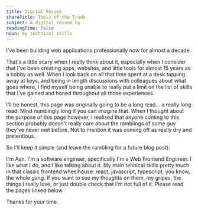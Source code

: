 ```yaml
---
title: Digital Résumé
shareTitle: Tools of the Trade
subject: A digital résumé by
readingTime: false
noun: my technical skills
---
```


I've been building web applications professionally now for almost a decade.

<!-- end -->

That's a little scary when I really think about it, especially when I consider
that I've been creating apps, websites, and little tools for almost 15 years as
a hobby as well. When I look back on all that time spent at a desk tapping away
at keys, and being in length discussions with colleagues about what goes where,
I find myself being unable to really put a limit on the list of skills that I've
gained and honed throughout all those experiences.

I'll be honest, this page was originally going to be a long read... a really long
read. Mind numbingly long if you can imagine that. When I thought about the
purpose of this page however, I realised that anyone coming to this section
probably doesn't really care about the ramblings of some guy they've never met
before. Not to mention it was coming off as really dry and pretentious.

So I'll keep it simple (and leave the rambling for a future blog post):

I'm Ash. I'm a software engineer, specifically I'm a
Web Frontend Engineer. I like what I do, and I like talking about it. My main
tehnical skills pretty much in that classic frontend wheelhouse: react,
javascript, typescript, you know, the whole gang. If you want
to see my thoughts on them, my gripes, the things I really love, or just double
check that I'm not full of it. Please read the pages linked below.

Thanks for your time.

<Picture
  src="/posts/resume.jpg"
  alt="Sunrise at the park"
  caption="I don't have an artsy photo of myself so here's a sunrise"
/>
